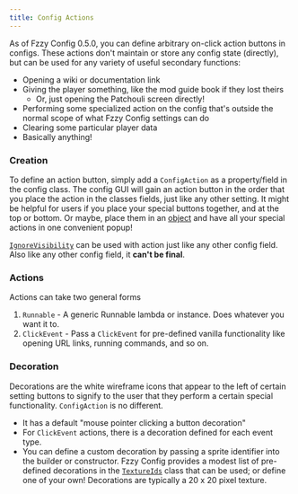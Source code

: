 ```yaml
---
title: Config Actions
---
```


As of Fzzy Config 0.5.0, you can define arbitrary on-click action buttons in configs. These actions don't maintain or store any config state (directly), but can be used for any variety of useful secondary functions:
* Opening a wiki or documentation link
* Giving the player something, like the mod guide book if they lost theirs
  * Or, just opening the Patchouli screen directly!
* Performing some specialized action on the config that's outside the normal scope of what Fzzy Config settings can do
* Clearing some particular player data
* Basically anything!

### Creation
To define an action button, simply add a `ConfigAction` as a property/field in the config class. The config GUI will gain an action button in the order that you place the action in the classes fields, just like any other setting. It might be helpful for users if you place your special buttons together, and at the top or bottom. Or maybe, place them in an [object](/config-design/Laying-out-Configs#objects) and have all your special actions in one convenient popup!

[`IgnoreVisibility`](Annotations#ignorevisibility-) can be used with action just like any other config field. Also like any other config field, it **can't be final**.

### Actions
Actions can take two general forms
1. `Runnable` - A generic Runnable lambda or instance. Does whatever you want it to.
2. `ClickEvent` - Pass a `ClickEvent` for pre-defined vanilla functionality like opening URL links, running commands, and so on.

### Decoration
Decorations are the white wireframe icons that appear to the left of certain setting buttons to signify to the user that they perform a certain special functionality. `ConfigAction` is no different.
* It has a default "mouse pointer clicking a button decoration"
* For `ClickEvent` actions, there is a decoration defined for each event type.
* You can define a custom decoration by passing a sprite identifier into the builder or constructor. Fzzy Config provides a modest list of pre-defined decorations in the [`TextureIds`](https://fzzyhmstrs.github.io/fconfig/-fzzy%20-config/me.fzzyhmstrs.fzzy_config.screen.widget/-texture-ids/index.html) class that can be used; or define one of your own! Decorations are typically a 20 x 20 pixel texture.